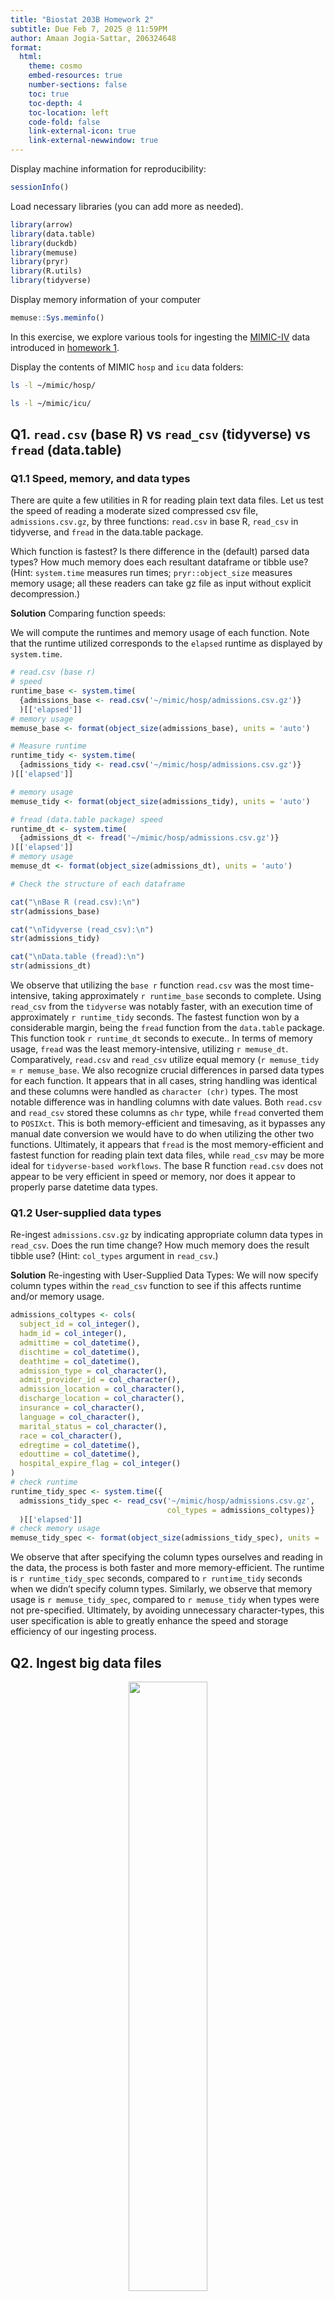 ```yaml
---
title: "Biostat 203B Homework 2"
subtitle: Due Feb 7, 2025 @ 11:59PM
author: Amaan Jogia-Sattar, 206324648
format:
  html:
    theme: cosmo
    embed-resources: true
    number-sections: false
    toc: true
    toc-depth: 4
    toc-location: left
    code-fold: false
    link-external-icon: true
    link-external-newwindow: true
---
```


Display machine information for reproducibility:
```r
sessionInfo()
```

Load necessary libraries (you can add more as needed).
```r
library(arrow)
library(data.table)
library(duckdb)
library(memuse)
library(pryr)
library(R.utils)
library(tidyverse)
```

Display memory information of your computer
```r
memuse::Sys.meminfo()
```

In this exercise, we explore various tools for ingesting the [MIMIC-IV](https://physionet.org/content/mimiciv/3.1/) data introduced in [homework 1](https://ucla-biostat-203b.github.io/2025winter/hw/hw1/hw1.html).

Display the contents of MIMIC `hosp` and `icu` data folders:

```bash
ls -l ~/mimic/hosp/
```

```bash
ls -l ~/mimic/icu/
```

## Q1. `read.csv` (base R) vs `read_csv` (tidyverse) vs `fread` (data.table)

### Q1.1 Speed, memory, and data types

There are quite a few utilities in R for reading plain text data files. Let us test the speed of reading a moderate sized compressed csv file, `admissions.csv.gz`, by three functions: `read.csv` in base R, `read_csv` in tidyverse, and `fread` in the data.table package.

Which function is fastest? Is there difference in the (default) parsed data types? How much memory does each resultant dataframe or tibble use? (Hint: `system.time` measures run times; `pryr::object_size` measures memory usage; all these readers can take gz file as input without explicit decompression.) 

**Solution** Comparing function speeds:

We will compute the runtimes and memory usage of each function. Note that the runtime utilized corresponds to the `elapsed` runtime as displayed by `system.time`. 
```r
# read.csv (base r) 
# speed
runtime_base <- system.time(
  {admissions_base <- read.csv('~/mimic/hosp/admissions.csv.gz')}
  )[['elapsed']]
# memory usage
memuse_base <- format(object_size(admissions_base), units = 'auto')
```

```r
# Measure runtime
runtime_tidy <- system.time(
  {admissions_tidy <- read.csv('~/mimic/hosp/admissions.csv.gz')}
)[['elapsed']]

# memory usage
memuse_tidy <- format(object_size(admissions_tidy), units = 'auto')
```

```r
# fread (data.table package) speed
runtime_dt <- system.time(
  {admissions_dt <- fread('~/mimic/hosp/admissions.csv.gz')}
)[['elapsed']]
# memory usage
memuse_dt <- format(object_size(admissions_dt), units = 'auto')
```

```r
# Check the structure of each dataframe

cat("\nBase R (read.csv):\n")
str(admissions_base)

cat("\nTidyverse (read_csv):\n")
str(admissions_tidy)

cat("\nData.table (fread):\n")
str(admissions_dt)
```

We observe that utilizing the `base r` function `read.csv` was the most time-intensive, taking approximately `r runtime_base` seconds to complete. Using `read_csv` from the `tidyverse` was notably faster, with an execution time of approximately `r runtime_tidy` seconds. The fastest function won by a considerable margin, being the `fread` function from the `data.table` package. This function took `r runtime_dt` seconds to execute.. 
In terms of memory usage, `fread` was the least memory-intensive, utilizing `r memuse_dt`. Comparatively, `read.csv` and `read_csv` utilize equal memory (`r memuse_tidy` = `r memuse_base`. 
We also recognize crucial differences in parsed data types for each function. It appears that in all cases, string handling was identical and these columns were handled as `character (chr)` types. The most notable difference was in handling columns with date values. Both `read.csv` and `read_csv` stored these columns as `chr` type, while `fread` converted them to `POSIXct`. This is both memory-efficient and timesaving, as it bypasses any manual date conversion we would have to do when utilizing the other two functions. Ultimately, it appears that `fread` is the most memory-efficient and fastest function for reading plain text data files, while `read_csv` may be more ideal for `tidyverse-based workflows`. The base R function `read.csv` does not appear to be very efficient in speed or memory, nor does it appear to properly parse datetime data types. 

### Q1.2 User-supplied data types

Re-ingest `admissions.csv.gz` by indicating appropriate column data types in `read_csv`. Does the run time change? How much memory does the result tibble use? (Hint: `col_types` argument in `read_csv`.)

**Solution** Re-ingesting with User-Supplied Data Types:
We will now specify column types within the `read_csv` function to see if this affects runtime and/or memory usage.
```r
admissions_coltypes <- cols(
  subject_id = col_integer(),
  hadm_id = col_integer(),
  admittime = col_datetime(),
  dischtime = col_datetime(),
  deathtime = col_datetime(),
  admission_type = col_character(),
  admit_provider_id = col_character(),
  admission_location = col_character(),
  discharge_location = col_character(),
  insurance = col_character(),
  language = col_character(),
  marital_status = col_character(),
  race = col_character(),
  edregtime = col_datetime(),
  edouttime = col_datetime(),
  hospital_expire_flag = col_integer()
)
# check runtime 
runtime_tidy_spec <- system.time({
  admissions_tidy_spec <- read_csv('~/mimic/hosp/admissions.csv.gz',
                                   col_types = admissions_coltypes)}
  )[['elapsed']]
# check memory usage
memuse_tidy_spec <- format(object_size(admissions_tidy_spec), units = 'auto')
```
We observe that after specifying the column types ourselves and reading in the data, the process is both faster and more memory-efficient. The runtime is `r runtime_tidy_spec` seconds, compared to `r runtime_tidy` seconds when we didn't specify column types. Similarly, we observe that memory usage is `r memuse_tidy_spec`, compared to `r memuse_tidy` when types were not pre-specified. Ultimately, by avoiding unnecessary character-types, this user specification is able to greatly enhance the speed and storage efficiency of our ingesting process.

## Q2. Ingest big data files
<p align="center">
  <img src="./bigfile.png" width="50%">
</p>
Let us focus on a bigger file, `labevents.csv.gz`, which is about 130x bigger than `admissions.csv.gz`.
```bash
ls -l ~/mimic/hosp/labevents.csv.gz
```
Display the first 10 lines of this file.
```bash
zcat < ~/mimic/hosp/labevents.csv.gz | head -10
```

### Q2.1 Ingest `labevents.csv.gz` by `read_csv`

<p align="center">
  <img src="./readr_logo.png" width="20%">
</p>
Try to ingest `labevents.csv.gz` using `read_csv`. What happens? If it takes more than 3 minutes on your computer, then abort the program and report your findings. 

**Solution**: Ingesting Large File
```r
#| eval: false
system.time({
  labevents_tidy <- read_csv('~/mimic/hosp/labevents.csv.gz')
})
```
I allowed this cell to run for approximately ten minutes (in one particular instance), and the file was eventually read. However, this is a time- and memory-intensive operation to be run locally, so a workaround solution may be warranted. It appears that the large file size and default data parsing may both be contributing to the time-intensive nature of this procedure, so we may consider ingesting only a subset of the data and/or specifying data types beforehand.

### Q2.2 Ingest selected columns of `labevents.csv.gz` by `read_csv`

Try to ingest only columns `subject_id`, `itemid`, `charttime`, and `valuenum` in `labevents.csv.gz` using `read_csv`.  Does this solve the ingestion issue? (Hint: `col_select` argument in `read_csv`.)

**Solution** Ingesting Selected Columns:
``` r
#| eval: false
system.time({
  labevents_filtered <- read_csv('~/mimic/hosp/labevents.csv.gz',
                                 col_select = c(
                                   subject_id,
                                   itemid,
                                   charttime,
                                   valuenum
                                 ))
})
```
Selecting a smaller subset of columns did greatly improve our ingestion issue, though it still took quite a bit of time to read in the data (just shy of three minutes, in one particular instance). This is still a marked improvement from the 10+ minutes elapsed while running the prior cell. 

### Q2.3 Ingest a subset of `labevents.csv.gz`

<p align="center">
  <img src="./linux_logo.png" width="20%">
</p>

Our first strategy to handle this big data file is to make a subset of the `labevents` data.  Read the [MIMIC documentation](https://mimic.mit.edu/docs/iv/modules/hosp/labevents/) for the content in data file `labevents.csv`.

In later exercises, we will only be interested in the following lab items: creatinine (50912), potassium (50971), sodium (50983), chloride (50902), bicarbonate (50882), hematocrit (51221), white blood cell count (51301), and glucose (50931) and the following columns: `subject_id`, `itemid`, `charttime`, `valuenum`. Write a Bash command to extract these columns and rows from `labevents.csv.gz` and save the result to a new file `labevents_filtered.csv.gz` in the current working directory. (Hint: Use `zcat <` to pipe the output of `labevents.csv.gz` to `awk` and then to `gzip` to compress the output. Do **not** put `labevents_filtered.csv.gz` in Git! To save render time, you can put `#| eval: false` at the beginning of this code chunk. TA will change it to `#| eval: true` before rendering your qmd file.)

Display the first 10 lines of the new file `labevents_filtered.csv.gz`. How many lines are in this new file, excluding the header? How long does it take `read_csv` to ingest `labevents_filtered.csv.gz`?

**Solution**: Subset Large File
```bash
#| eval: false
zcat < ~/mimic/hosp/labevents.csv.gz | 
awk -F, 'BEGIN {OFS=","; print "subject_id,itemid,charttime,valuenum"}
  NR > 1 && ($5 == 50912 || $5 == 50971 || $5 == 50983 || $5 == 50902 || 
             $5 == 50882 || $5 == 51221 || $5 == 51301 || $5 == 50931) {
    print $2, $5, $7, $10
}' | gzip > labevents_filtered.csv.gz
# Count the number of rows, excluding header
zcat labevents_filtered.csv.gz | tail -n +2 | wc -l
```

We observe that there are 32,679,896 lines, excluding our header. Now, we will display the first ten lines of our new file. Since we are including the header in this file, we can add an extra line in the `head` parameter: 
```bash
zcat labevents_filtered.csv.gz | head -11
```
Lastly, we can measure how long it takes for `read_csv` to ingest `labevents_filtered.csv.gz`:
```r
runtime_filtered <- system.time({
  labevents_filtered <- read_csv('labevents_filtered.csv.gz')
})[['elapsed']]
```
We observe that it takes `r runtime_filtered` seconds to ingest `labevents_filtered.csv.gz` using `read_csv`.
### Q2.4 Ingest `labevents.csv` by Apache Arrow

<p align="center">
  <img src="./arrow_logo.png" width="30%">
</p>

Our second strategy is to use [Apache Arrow](https://arrow.apache.org/) for larger-than-memory data analytics. Unfortunately Arrow does not work with gz files directly. First decompress `labevents.csv.gz` to `labevents.csv` and put it in the current working directory (do not add it in git!). To save render time, put `#| eval: false` at the beginning of this code chunk. TA will change it to `#| eval: true` when rendering your qmd file.

Then use [`arrow::open_dataset`](https://arrow.apache.org/docs/r/reference/open_dataset.html) to ingest `labevents.csv`, select columns, and filter `itemid` as in Q2.3. How long does the ingest+select+filter process take? Display the number of rows and the first 10 rows of the result tibble, and make sure they match those in Q2.3. (Hint: use `dplyr` verbs for selecting columns and filtering rows.)

Write a few sentences to explain what is Apache Arrow. Imagine you want to explain it to a layman in an elevator. 

**Solution** Ingesting Using Apache Arrow:
First, we will decompress `labevents.csv.gz` to `labevents.csv` and place it in our current working directory.
```bash
#| eval: false
gunzip -c ~/mimic/hosp/labevents.csv.gz > labevents.csv
```
Next, we will use `arrow::open_dataset` to ingest `labevents.csv`, select columns, and filter `itemid` in accordance with the guidelines established in the previous exercise.

```r
# Time the operation
# Use open_dataset to ingest file
# select columns 
# filter itemid
# arrange by subject_id, charttime, itemid
runtime_arrow <- system.time({
  labevents_filtered <- arrow::open_dataset(
    'labevents.csv', 
    format = 'csv') %>%
    select(subject_id, itemid, charttime, valuenum) %>%
    filter(itemid %in% c(
      50912, 
      50971, 
      50983, 
      50902, 
      50882, 
      51221, 
      51301, 
      50931)) %>%
    collect() %>%
    arrange(subject_id, charttime, itemid)
})[['elapsed']]
print(nrow(labevents_filtered))
print(head(labevents_filtered, 10))
```
Note: Since the operation above has consistently taken < 1 minute to execute locally, I have decided to exclude the `eval = false` specification. 

We observe that the operation took just `r runtime_arrow` seconds, which is much faster than the operations we conducted that were reliant upon local memory. We also display the number of rows, as well as the first ten rows of the filtered dataset. There appear to be 32,679,896 rows. The first ten lines are displayed above.

Comparing this with the first ten rows we displayed in the previous exercise, we have obtained an identical result.

Here is an abridged explanation of Apache Arrow: 
Apache Arrow is a platform utilizing an in-memory, columnar format framework that reduces the memory and CPU toll associated with processing data. It is language-agnostic. It is optimized for handling large-scale data, with its columnar formatting minimizing waste of serialization and deserialization by standardizing the process outright. It also eases the process of data transfer between platforms, as well as moving data from one programming language to another. Technical details aside, it essentially makes data handling much more efficient and versatile.

### Q2.5 Compress `labevents.csv` to Parquet format and ingest/select/filter

<p align="center">
  <img src="./parquet_logo.png" width="30%">
</p>

Re-write the csv file `labevents.csv` in the binary Parquet format (Hint: [`arrow::write_dataset`](https://arrow.apache.org/docs/r/reference/write_dataset.html).) How large is the Parquet file(s)? How long does the ingest+select+filter process of the Parquet file(s) take? Display the number of rows and the first 10 rows of the result tibble and make sure they match those in Q2.3. (Hint: use `dplyr` verbs for selecting columns and filtering rows.)

Write a few sentences to explain what is the Parquet format. Imagine you want to explain it to a layman in an elevator.
**Solution**: Parquet Formatting
```r
# Write the parquet file
  arrow::write_dataset(
  arrow::open_dataset('labevents.csv', format = 'csv'), 
  path = 'part-0.parquet', 
  format = 'parquet'
)
# Measure runtime
# Ingestion, Selection, and Filtering step
runtime_parquet <- system.time({
  labevents_parquet <- arrow::open_dataset('part-0.parquet', 
                      format = 'parquet') %>%
    select(subject_id, itemid, charttime, valuenum) %>%
    filter(itemid %in% c(
      50912, 
      50971, 
      50983, 
      50902, 
      50882, 
      51221, 
      51301, 
      50931)) %>%
    arrange(subject_id, charttime, itemid) %>%
    collect()
})[['elapsed']]
print(nrow(labevents_parquet))
print(head(labevents_parquet, 10))

```
Total runtime for the ingestion, selection, and filtering process was `r runtime_parquet` seconds. Once again, we observe that there are 32,679,896 rows in the dataset. We compare the first ten lines with those in 2.4, verifying an identical result. We note that the first ten rows in 2.3 are not sorted in the same manner, and thus a mismatch is to be expected.

Here is an abridged explanation of the `parquet` file format: The `parquet` format is an open-source, `columnar` file format. In other words, it is column-oriented, as compared to the row-oriented structure of the `csv` file format. This means that every separate column is independently accessible, and data is intuitively organized within columns as opposed to rows. This makes the file format a fantastic candidate for column-wise parallel processing operations. Additionally, this columnar format can minimize file sizes when compared to standard `csv` files. If you are only working with a particular subset of columns, this file format may greatly speed up your workflow and reduce storage and memory tolls. For instance, if you wanted to perform operations on a column within a `csv` file format, you would need to read in the entire file. Conversely, you can access specific columns in isolation using the `parquet` format. Ultimately, this file format allows you to partition particularly sizable datasets into columns and perform operations independently, which maximizes efficiency for column-oriented data tasks and ultimately enables faster processing.

### Q2.6 DuckDB
<p align="center">
  <img src="./duckdb_logo.png" width="20%">
</p>
Ingest the Parquet file, convert it to a DuckDB table by [`arrow::to_duckdb`](https://arrow.apache.org/docs/r/reference/to_duckdb.html), select columns, and filter rows as in Q2.5. How long does the ingest+convert+select+filter process take? Display the number of rows and the first 10 rows of the result tibble and make sure they match those in Q2.3. (Hint: use `dplyr` verbs for selecting columns and filtering rows.)

Write a few sentences to explain what is DuckDB. Imagine you want to explain it to a layman in an elevator.
**Solution** DuckDB Formatting:
```r
runtime_duckdb <- system.time({
  labevents_duckdb <- arrow::to_duckdb(labevents_parquet) %>%
    select(subject_id, itemid, charttime, valuenum) %>%
    filter(itemid %in% c(
      50912, 
      50971, 
      50983, 
      50902, 
      50882, 
      51221, 
      51301, 
      50931)) %>%
    arrange(subject_id, charttime, itemid) %>%
    collect()
})[['elapsed']]
print(nrow(labevents_duckdb))
print(head(labevents_duckdb, 10))
```
We observe that the ingestion, conversion, selection, and filtering step took `r runtime_duckdb` seconds to execute. Once again, we observe that there are 32,679.896 rows in the dataset, and upon inspection, the ten-line preview of our resulting tibble is identical to previous results. Once again, we note that there was no sorting done in Q2.3, making mismatches in the `head` preview an expected result.

Here is an abridged explanation of DuckDB: DuckDB is an analytical database system that can efficiently process large data. It is unique in that it operates locally within your current application or notebook framework, making it simpler and easier to use. It utilizes a columnar file format, similar to `parquet`, and horizontally slices data into `row groups` within each column. This architecture makes it easy to query large datasets locally and with a single server. It integrates well with the tools that data professionals may use on `DataFrames`, like `Pandas` and `Polars`. Notably, it also allows you to run `SQL` queries and operations directly with no overhead requiremenmt. This interoperability makes it an extremely popular tool for data professionals with a variety of tech stacks. Ultimately, the tool bypasses the need for complicated setups and allows users access to powerful data processing tools at smaller scale than traditional distributed processing frameworks.  
## Q3. Ingest and filter `chartevents.csv.gz`

[`chartevents.csv.gz`](https://mimic.mit.edu/docs/iv/modules/icu/chartevents/) contains all the charted data available for a patient. During their ICU stay, the primary repository of a patient’s information is their electronic chart. The `itemid` variable indicates a single measurement type in the database. The `value` variable is the value measured for `itemid`. The first 10 lines of `chartevents.csv.gz` are
```bash
zcat < ~/mimic/icu/chartevents.csv.gz | head -10
```
How many rows? 433 million.
```bash
#| eval: false
zcat < ~/mimic/icu/chartevents.csv.gz | tail -n +2 | wc -l
```
[`d_items.csv.gz`](https://mimic.mit.edu/docs/iv/modules/icu/d_items/) is the dictionary for the `itemid` in `chartevents.csv.gz`.
```bash
zcat < ~/mimic/icu/d_items.csv.gz | head -10
```
In later exercises, we are interested in the vitals for ICU patients: heart rate (220045), mean non-invasive blood pressure (220181), systolic non-invasive blood pressure (220179), body temperature in Fahrenheit (223761), and respiratory rate (220210). Retrieve a subset of `chartevents.csv.gz` only containing these items, using the favorite method you learnt in Q2. 

Document the steps and show code. Display the number of rows and the first 10 rows of the result tibble.
**Solution**: Ingest and Filter ChartEvents

We will utilize `Apache Arrow` to efficiently write this dataset as a `parquet` file. Next, we will select the four key columns we specified in previous exercise. In this step, we will also be filtering for only the relevant vital measurements as specified above. The code below contains comments specifying each step:

```r
#| eval: false
# Convert the compressed chartevents file to parquet format
arrow::write_dataset(
  open_dataset('~/mimic/icu/chartevents.csv.gz',
               format = 'csv'),
  path = 'chartevents.parquet',
  format = 'parquet'
)
```

```r
# Ingestion, Selection, and Filtering Step
  chartevents_filtered <- arrow::open_dataset('chartevents.parquet',
                      format = 'parquet') %>%
    select(subject_id, itemid, charttime, valuenum) %>%
    filter(itemid %in% c(
      220045,
      220181,
      220179,
      223761,
      220210)) %>%
    arrange(subject_id, charttime, itemid) %>%
    collect()
# Obtain number of rows
print(nrow(chartevents_filtered))
# Display the first ten rows
print(head(chartevents_filtered, 10))
```
We observe that there are 30,195,426 rows in this filtered dataset. The first ten lines are displayed above.
